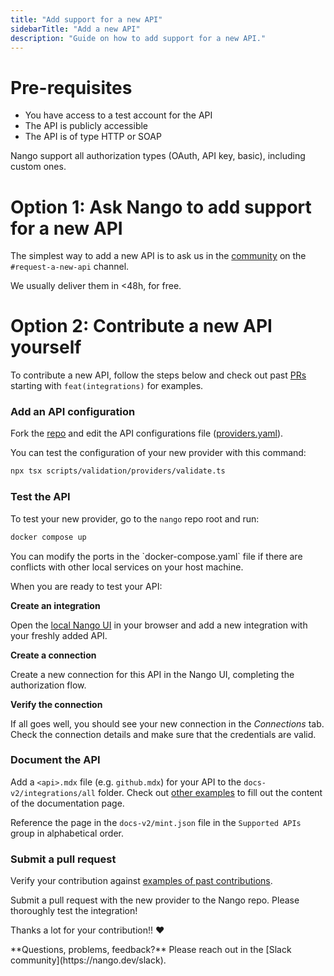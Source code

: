 ```yaml
---
title: "Add support for a new API"
sidebarTitle: "Add a new API"
description: "Guide on how to add support for a new API."
---
```


# Pre-requisites

- You have access to a test account for the API
- The API is publicly accessible
- The API is of type HTTP or SOAP

Nango support all authorization types (OAuth, API key, basic), including custom ones.

# Option 1: Ask Nango to add support for a new API

The simplest way to add a new API is to ask us in the [community](https://nango.dev/slack) on the `#request-a-new-api` channel.

We usually deliver them in \<48h, for free.

# Option 2: Contribute a new API yourself

To contribute a new API, follow the steps below and check out past [PRs](https://github.com/NangoHQ/nango/pulls?q=is%3Apr+is%3Aclosed) starting with `feat(integrations)` for examples.

### Add an API configuration

Fork the [repo](https://github.com/NangoHQ/nango) and edit the API configurations file ([providers.yaml](https://nango.dev/providers.yaml)).

You can test the configuration of your new provider with this command:

```sh
npx tsx scripts/validation/providers/validate.ts
```

### Test the API

To test your new provider, go to the `nango` repo root and run:

```bash
docker compose up
```

<Tip>
  You can modify the ports in the `docker-compose.yaml` file if there are conflicts with
  other local services on your host machine.
</Tip>

When you are ready to test your API:

**Create an integration**

Open the [local Nango UI](http://localhost:3003) in your browser and add a new integration with your freshly added API.

**Create a connection**

Create a new connection for this API in the Nango UI, completing the authorization flow.

**Verify the connection**

If all goes well, you should see your new connection in the _Connections_ tab. Check the connection details and make sure that the credentials are valid.

### Document the API

Add a `<api>.mdx` file (e.g. `github.mdx`) for your API to the `docs-v2/integrations/all` folder. Check out [other examples](/integrations) to fill out the content of the documentation page.

Reference the page in the `docs-v2/mint.json` file in the `Supported APIs` group in alphabetical order.

### Submit a pull request

Verify your contribution against [examples of past contributions](https://github.com/NangoHQ/nango/pulls?q=is%3Apr+is%3Amerged+label%3Aapi+).

Submit a pull request with the new provider to the Nango repo. Please thoroughly test the integration\!

Thanks a lot for your contribution\!\! ❤️

<Tip>
  **Questions, problems, feedback?** Please reach out in the [Slack community](https://nango.dev/slack).
</Tip>